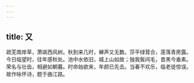 ```yaml
---
---
---
```

title: 又
---



疏芜南岸草，萧飒西风树。秋到来几时，蝉声又无数。莎平绿茸合，莲落青房露。今日临望时，往年感秋处。池中水依旧，城上山如故；独我鬓间毛，昔黑今垂素。荣名与壮齿，相避如朝暮。时命始欲来，年颜已先去。当春不欢乐，临老徒惊误。故作咏怀诗，题于曲江路。